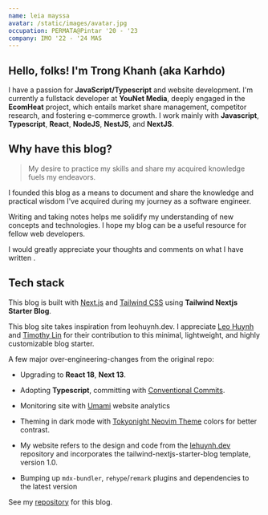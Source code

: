 ```yaml
---
name: leia mayssa
avatar: /static/images/avatar.jpg
occupation: PERMATA@Pintar '20 - '23
company: IMO '22 - '24 MAS
---
```



## Hello, folks! <Twemoji className="mx-2" emoji="waving hand" /> I'm Trong Khanh (aka Karhdo)

I have a passion for **JavaScript/Typescript** and website development.
I'm currently a fullstack developer at **YouNet Media**, deeply engaged in the **EcomHeat** project, which entails market share management, competitor research, and fostering e-commerce growth.
I work mainly with **Javascript**, **Typescript**, **React**, **NodeJS**, **NestJS**, and **NextJS**.

## Why have this blog?

> My desire to practice my skills and share my acquired knowledge fuels my endeavors.

I founded this blog as a means to document and share the knowledge and practical wisdom I've acquired during my journey as a software engineer.

Writing and taking notes helps me solidify my understanding of new concepts and technologies. I hope my blog can be a useful resource for fellow web developers.

I would greatly appreciate your thoughts and comments on what I have written <Twemoji emoji="clinking-beer-mugs" />.

## Tech stack

This blog is built with [Next.js](https://nextjs.org/) and [Tailwind CSS](https://tailwindcss.com/) using **Tailwind Nextjs Starter Blog**.

This blog site takes inspiration from leohuynh.dev. I appreciate [Leo Huynh](https://twitter.com/hta218_) and [Timothy Lin](https://twitter.com/timlrxx) for their contribution to this minimal, lightweight, and highly customizable blog starter.

A few major over-engineering-changes from the original repo:

- <Twemoji className="mr-2" emoji="atom-symbol" /> Upgrading to **React 18**, **Next 13**.

- <Twemoji className="mr-2" emoji="party-popper" /> Adopting **Typescript**, committing with [Conventional Commits](https://www.conventionalcommits.org/).

- <Twemoji className="mr-2" emoji="bar-chart" /> Monitoring site with [Umami](https://umami.is/) website analytics

- <Twemoji className="mr-2" emoji="eyes" /> Theming in dark mode with [Tokyonight Neovim Theme](https://github.com/folke/tokyonight.nvim)
  colors for better contrast.

- <Twemoji className="mr-2" emoji="man-technologist" /> My website refers to the design and code from the [lehuynh.dev](https://github.com/hta218/leohuynh.dev)
  repository and incorporates the tailwind-nextjs-starter-blog template, version 1.0.

- <Twemoji className="mr-2" emoji="inbox-tray" /> Bumping up `mdx-bundler`, `rehype`/`remark` plugins and dependencies to
  the latest version

See my [repository](https://github.com/Karhdo/karhdo.dev) for this blog.
